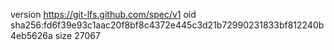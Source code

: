 version https://git-lfs.github.com/spec/v1
oid sha256:fd6f39e93c1aac20f8bf8c4372e445c3d21b72990231833bf812240b4eb5626a
size 27067
